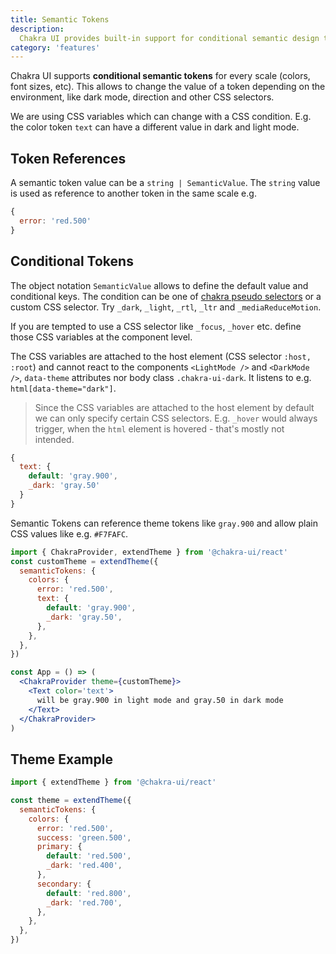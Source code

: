 ```yaml
---
title: Semantic Tokens
description:
  Chakra UI provides built-in support for conditional semantic design tokens
category: 'features'
---
```


Chakra UI supports **conditional semantic tokens** for every scale (colors, font
sizes, etc). This allows to change the value of a token depending on the
environment, like dark mode, direction and other CSS selectors.

We are using CSS variables which can change with a CSS condition. E.g. the color
token `text` can have a different value in dark and light mode.

## Token References

A semantic token value can be a `string | SemanticValue`. The `string` value is
used as reference to another token in the same scale e.g.

```js
{
  error: 'red.500'
}
```

## Conditional Tokens

The object notation `SemanticValue` allows to define the default value and
conditional keys. The condition can be one of
[chakra pseudo selectors](/docs/styled-system/features/style-props#pseudo) or a
custom CSS selector. Try `_dark`, `_light`, `_rtl`, `_ltr` and
`_mediaReduceMotion`.

If you are tempted to use a CSS selector like `_focus`, `_hover` etc. define
those CSS variables at the component level.

The CSS variables are attached to the host element (CSS selector `:host, :root`)
and cannot react to the components `<LightMode />` and `<DarkMode />`,
`data-theme` attributes nor body class `.chakra-ui-dark`. It listens to e.g.
`html[data-theme="dark"]`.

> Since the CSS variables are attached to the host element by default we can
> only specify certain CSS selectors. E.g. `_hover` would always trigger, when
> the `html` element is hovered - that's mostly not intended.

```js
{
  text: {
    default: 'gray.900',
    _dark: 'gray.50'
  }
}
```

Semantic Tokens can reference theme tokens like `gray.900` and allow plain CSS
values like e.g. `#F7FAFC`.

```jsx live=false
import { ChakraProvider, extendTheme } from '@chakra-ui/react'
const customTheme = extendTheme({
  semanticTokens: {
    colors: {
      error: 'red.500',
      text: {
        default: 'gray.900',
        _dark: 'gray.50',
      },
    },
  },
})

const App = () => (
  <ChakraProvider theme={customTheme}>
    <Text color='text'>
      will be gray.900 in light mode and gray.50 in dark mode
    </Text>
  </ChakraProvider>
)
```

## Theme Example

```jsx live=false
import { extendTheme } from '@chakra-ui/react'

const theme = extendTheme({
  semanticTokens: {
    colors: {
      error: 'red.500',
      success: 'green.500',
      primary: {
        default: 'red.500',
        _dark: 'red.400',
      },
      secondary: {
        default: 'red.800',
        _dark: 'red.700',
      },
    },
  },
})
```
